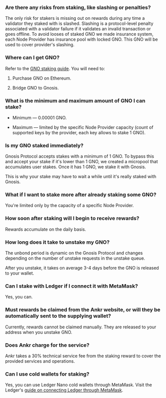 ### Are there any risks from staking, like slashing or penalties?

The only risk for stakers is missing out on rewards during any time a validator they staked with is slashed. Slashing is a protocol-level penalty associated with a validator failure if it validates an invalid transaction or goes offline. To avoid looses of staked GNO we made insurance system, each Node Provider has insurance pool with locked GNO. This GNO will be used to cover provider's slashing.

### Where can I get GNO?

Refer to the [GNO staking guide](https://www.ankr.com/docs/delegated-staking/gnosis/stake/#get-gno). You will need to:

1. Purchase GNO on Ethereum.

2. Bridge GNO to Gnosis.

### What is the minimum and maximum amount of GNO I can stake?

* Minimum — 0.00001 GNO.

* Maximum — limited by the specific Node Provider capacity (count of supported keys by the provider, each key allows to stake 1 GNO).

### Is my GNO staked immediately?

Gnosis Protocol accepts stakes with a minimum of 1 GNO. To bypass this and accept your stake if it's lower than 1 GNO, we created a micropool that accumulates user stakes. Once it has 1 GNO, we stake it with Gnosis.  

  

This is why your stake may have to wait a while until it's really staked with Gnosis.

### What if I want to stake more after already staking some GNO?

You're limited only by the capacity of a specific Node Provider.

### How soon after staking will I begin to receive rewards?

Rewards accumulate on the daily basis.

### How long does it take to unstake my GNO?

The unbond period is dynamic on the Gnosis Protocol and changes depending on the number of unstake requests in the unstake queue.  

After you unstake, it takes on average 3-4 days before the GNO is released to your wallet.

### Can I stake with Ledger if I connect it with MetaMask?

Yes, you can.

### Must rewards be claimed from the Ankr website, or will they be automatically sent to the supplying wallet?

Currently, rewards cannot be claimed manually. They are released to your address when you unstake GNO.

### Does Ankr charge for the service?

Ankr takes a 30% technical service fee from the staking reward to cover the provided services and operations.

### Can I use cold wallets for staking?

Yes, you can use Ledger Nano cold wallets through MetaMask. Visit the Ledger's [guide on connecting Ledger through MetaMask](https://www.ledger.com/academy/security/the-safest-way-to-use-metamask).
